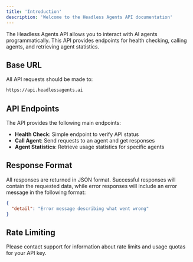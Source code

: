 ```yaml
---
title: 'Introduction'
description: 'Welcome to the Headless Agents API documentation'
---
```


The Headless Agents API allows you to interact with AI agents programmatically. This API provides endpoints for health checking, calling agents, and retrieving agent statistics.

## Base URL

All API requests should be made to:

```bash
https://api.headlessagents.ai
```

## API Endpoints

The API provides the following main endpoints:

- **Health Check**: Simple endpoint to verify API status
- **Call Agent**: Send requests to an agent and get responses
- **Agent Statistics**: Retrieve usage statistics for specific agents

## Response Format

All responses are returned in JSON format. Successful responses will contain the requested data, while error responses will include an error message in the following format:

```json
{
  "detail": "Error message describing what went wrong"
}
```

## Rate Limiting

Please contact support for information about rate limits and usage quotas for your API key.
